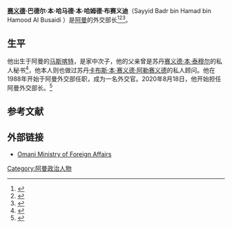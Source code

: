 {{Infobox Secretary-General
| name                = Sayyid Badr bin Hamad bin Hamood Al Busaidi
| birth_date          = {{Birth date and age|1960|5|30|df=y}}
| birth_place         = 阿曼[[马斯喀特|马斯喀特]]
| nationality         = {{flag|Oman|name=阿曼蘇丹國}}
| image               = UK-Oman Joint Working Group (10154028623) (cropped).jpg
| office              = 阿曼外交部
| term_start          = 2020年8月18日
| term_end            =
| monarch             = [[海赛姆·本·塔里克·阿勒赛义德|海赛姆·本·塔里克·阿勒赛义德]]
| predecessor         = [[优素福·本·阿拉维·本·阿卜杜拉|优素福·本·阿拉维·本·阿卜杜拉]]
| successor           =
| father              = Sayyid Hamad bin Hamood Al Busaidi
| mother              = Sayyida Zawan
| spouse              = {{marriage|Noora bint Abdullah Al Daher|1979|1993|reason=divorced}}
| children            = 4
| Residence           = [[马斯喀特|马斯喀特]]
| Religion            = Ibadi Islam
}}

'''[[赛义德|赛义德]]·巴德尔·本·哈马德·本·哈姆德·布赛义迪'''（Sayyid Badr bin Hamad bin Hamood Al Busaidi {{bd|1960年|5月30日}}）是[[阿曼|阿曼]]的外交部长<ref>{{Cite web|url=https://uk.reuters.com/article/uk-oman-government-idUKKCN25E1PY|title=Oman transfers powers from Sultan's remit in government revamp|date=August 18, 2020|via=uk.reuters.com|access-date=2021-03-22|archive-date=2020-09-02|archive-url=https://web.archive.org/web/20200902124901/https://uk.reuters.com/article/uk-oman-government-idUKKCN25E1PY|dead-url=no}}</ref><ref>{{Cite web |url=http://www.newsbriefsoman.info/category/omani-government/blogid/2 |title=News Brief Oman |access-date=2021-03-22 |archive-date=2013-10-19 |archive-url=https://web.archive.org/web/20131019095103/http://www.newsbriefsoman.info/category/omani-government/blogid/2 |dead-url=no }}</ref><ref>{{cite web|url=http://encyclopedia.jrank.org/articles/pages/5489/Al-Bu-Sa-id-Badr-Bin-Hamad-Bin-Hamood-1960.htm|title=Al Bu Sa'id, Badr Bin Hamad Bin Hamood (1960–) - PERSONAL HISTORY, INFLUENCES AND CONTRIBUTIONS, BIOGRAPHICAL HIGHLIGHTS, PERSONAL CHRONOLOGY:, THE WORLD’S PERSPECTIVE, LEGACY|website=encyclopedia.jrank.org}}</ref>。

== 生平 ==

他出生于阿曼的[[马斯喀特|马斯喀特]]，是家中次子，他的父亲曾是苏丹[[赛义德·本·泰穆尔|赛义德·本·泰穆尔]]的私人秘书<ref>{{cite web|url=http://encyclopedia.jrank.org/articles/pages/5489/Al-Bu-Sa-id-Badr-Bin-Hamad-Bin-Hamood-1960.html|title=Al Bu Sa'id, Badr Bin Hamad Bin Hamood (1960–) - PERSONAL HISTORY, INFLUENCES AND CONTRIBUTIONS, BIOGRAPHICAL HIGHLIGHTS, PERSONAL CHRONOLOGY:, THE WORLD’S PERSPECTIVE, LEGACY|website=encyclopedia.jrank.org|access-date=2021-03-22|archive-date=2017-12-22|archive-url=https://web.archive.org/web/20171222051422/http://encyclopedia.jrank.org/articles/pages/5489/Al-Bu-Sa-id-Badr-Bin-Hamad-Bin-Hamood-1960.html|dead-url=no}}</ref>，他本人则也做过苏丹[[卡布斯·本·赛义德·阿勒赛义德|卡布斯·本·赛义德·阿勒赛义德]]的私人顾问。他在1988年开始于阿曼外交部任职，成为一名外交官。2020年8月18日，他开始担任阿曼外交部长。<ref>{{Cite news|last=Reuters|date=2020-08-18|title=Oman Transfers Powers From Sultan's Remit in Government Revamp|language=en-US|work=The New York Times|url=https://www.nytimes.com/reuters/2020/08/18/world/middleeast/18reuters-oman-government.html|access-date=2020-08-18|issn=0362-4331}}{{Dead link}}</ref>

== 参考文献==
{{Reflist}}

== 外部链接 ==
* [http://www.mofa.gov.om Omani Ministry of Foreign Affairs] {{Wayback|url=http://www.mofa.gov.om/ |date=20060207021009 }}

{{DEFAULTSORT:Sayyid Badr Bin Hamad Bin Hamood Albusaidi}}
[[Category:阿曼政治人物|Category:阿曼政治人物]]